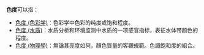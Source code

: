 '''色度'''可以指：
*[[色度_(色彩学)|色度 (色彩学)]]：色彩学中色彩的纯度或饱和程度。
*[[色度_(水质)|色度 (水质)]]：水质分析和环境监测中水质的一项感官指标，表征水体带颜色的程度。
*[[色度_(物理學)|色度 (物理學)]]：無論其亮度如何，顏色質量的客觀規範。色調飽和度的組合。
{{disambig|cat=二字消歧義}}
